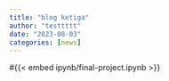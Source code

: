 ---
title: "blog ketiga"
author: "testtttt"
date: "2023-08-03"
categories: [news]
---
#{{< embed ipynb/final-project.ipynb >}}






